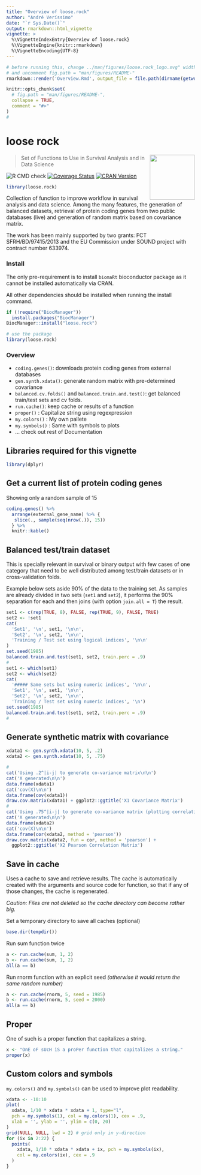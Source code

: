 ```yaml
---
title: "Overview of loose.rock"
author: "André Veríssimo"
date: "`r Sys.Date()`"
output: rmarkdown::html_vignette
vignette: >
  %\VignetteIndexEntry{Overview of loose.rock}
  %\VignetteEngine{knitr::rmarkdown}
  %\VignetteEncoding{UTF-8}
---
```


```r
# before running this, change ../man/figures/loose.rock_logo.svg" width="120" align="right
# and uncomment fig.path = "man/figures/README-"
rmarkdown::render('Overview.Rmd', output_file = file.path(dirname(getwd()), 'README.md'), output_format = 'github_document')
```


<!-- README.md is generated from README.Rmd. Please edit that file -->

```r
knitr::opts_chunk$set(
  # fig.path = "man/figures/README-",
  collapse = TRUE,
  comment = "#>"
)
#
```

# loose rock 
<img src="../man/figures/loose.rock_logo.svg" width="120" align="right" />

> Set of Functions to Use in Survival Analysis and in Data Science

![R CMD check](https://github.com/averissimo/loose.rock/workflows/R-CMD-check/badge.svg)
[![Coverage Status](https://codecov.io/gh/averissimo/loose.rock/branch/master/graph/badge.svg)](https://codecov.io/github/averissimo/loose.rock?branch=master)
[![CRAN Version](https://img.shields.io/cran/v/loose.rock.svg)](https://cran.r-project.org/package=loose.rock)


```r
library(loose.rock)
```

Collection of function to improve workflow in survival analysis and data 
science. Among the many features, the generation of balanced datasets, 
retrieval of protein coding genes from two public databases (live) and 
generation of random matrix based on covariance matrix.

The work has been mainly supported by two grants: FCT SFRH/BD/97415/2013 
and the EU Commission under SOUND project with contract number 633974.

### Install

The only pre-requirement is to install `biomaRt` bioconductor package as 
it cannot be installed automatically via CRAN.

All other dependencies should be installed when running the install command.

```r
if (!require("BiocManager"))
  install.packages("BiocManager")
BiocManager::install("loose.rock")

# use the package
library(loose.rock)
```

### Overview

- `coding.genes()`: downloads protein coding genes from external databases
- `gen.synth.xdata()`: generate random matrix with pre-determined covariance
- `balanced.cv.folds()` and `balanced.train.and.test()`: get balanced 
train/test sets and cv folds.
- `run.cache()`: keep cache or results of a function
- `proper()` : Capitalize string using regexpression
- `my.colors()` : My own pallete
- `my.symbols()` : Same with symbols to plots
- ... check out rest of Documentation

## Libraries required for this vignette

```r
library(dplyr)
```

## Get a current list of protein coding genes

Showing only a random sample of 15

```r
coding.genes() %>%
  arrange(external_gene_name) %>% {
   slice(., sample(seq(nrow(.)), 15)) 
  } %>%
  knitr::kable()
```

## Balanced test/train dataset

This is specially relevant in survival or binary output with few cases of 
one category that need to be well distributed among test/train datasets or 
in cross-validation folds.

Example below sets aside 90% of the data to the training set. As samples are 
already divided in two sets (`set1` and `set2`), it performs the 90% separation 
for each and then joins (with option `join.all = T`) the result.

```r
set1 <- c(rep(TRUE, 8), FALSE, rep(TRUE, 9), FALSE, TRUE)
set2 <- !set1
cat(
  'Set1', '\n', set1, '\n\n',
  'Set2', '\n', set2, '\n\n',
  'Training / Test set using logical indices', '\n\n'
)
set.seed(1985)
balanced.train.and.test(set1, set2, train.perc = .9)
#
set1 <- which(set1)
set2 <- which(set2)
cat(
  '##### Same sets but using numeric indices', '\n\n', 
  'Set1', '\n', set1, '\n\n', 
  'Set2', '\n', set2, '\n\n', 
  'Training / Test set using numeric indices', '\n')
set.seed(1985)
balanced.train.and.test(set1, set2, train.perc = .9)
#
```

## Generate synthetic matrix with covariance

```r
xdata1 <- gen.synth.xdata(10, 5, .2)
xdata2 <- gen.synth.xdata(10, 5, .75)
```

```r
#
cat('Using .2^|i-j| to generate co-variance matrix\n\n')
cat('X generated\n\n')
data.frame(xdata1)
cat('cov(X)\n\n')
data.frame(cov(xdata1))
draw.cov.matrix(xdata1) + ggplot2::ggtitle('X1 Covariance Matrix')
#
cat('Using .75^|i-j| to generate co-variance matrix (plotting correlation)\n\n')
cat('X generated\n\n')
data.frame(xdata2)
cat('cov(X)\n\n')
data.frame(cor(xdata2, method = 'pearson'))
draw.cov.matrix(xdata2, fun = cor, method = 'pearson') + 
  ggplot2::ggtitle('X2 Pearson Correlation Matrix')
```

## Save in cache

Uses a cache to save and retrieve results. The cache is automatically created 
with the arguments and source code for function, so that if any of those 
changes, the cache is regenerated.

*Caution: Files are not deleted so the cache directory can become rather big.*

Set a temporary directory to save all caches (optional)

```r
base.dir(tempdir())
```

Run sum function twice

```r
a <- run.cache(sum, 1, 2)
b <- run.cache(sum, 1, 2)
all(a == b)
```

Run rnorm function with an explicit seed 
*(otherwise it would return the same random number)*

```r
a <- run.cache(rnorm, 5, seed = 1985)
b <- run.cache(rnorm, 5, seed = 2000)
all(a == b)
```

## Proper

One of such is a proper function that capitalizes a string.

```r
x <- "OnE oF sUcH iS a proPer function that capitalizes a string."
proper(x)
```

## Custom colors and symbols

`my.colors()` and `my.symbols()` can be used to improve plot readability.

```r
xdata <- -10:10
plot(
  xdata, 1/10 * xdata * xdata + 1, type="l", 
  pch = my.symbols(1), col = my.colors(1), cex = .9,
  xlab = '', ylab = '', ylim = c(0, 20)
)
grid(NULL, NULL, lwd = 2) # grid only in y-direction
for (ix in 2:22) {
  points(
    xdata, 1/10 * xdata * xdata + ix, pch = my.symbols(ix), 
    col = my.colors(ix), cex = .9
  )
}
```

